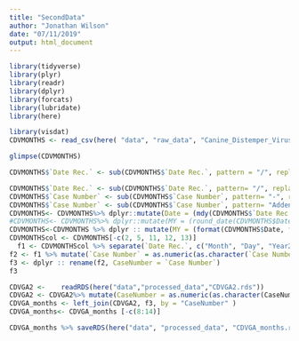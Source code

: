---
title: "SecondData"
author: "Jonathan Wilson"
date: "07/11/2019"
output: html_document
---



```{r}
library(tidyverse)
library(plyr)
library(readr)
library(dplyr)
library(forcats)
library(lubridate)
library(here)
```
```{r}

library(visdat)
CDVMONTHS <- read_csv(here( "data", "raw_data", "Canine_Distemper_Virus_Reports.csv"))

```
```{r}
glimpse(CDVMONTHS)
```
```{r}
CDVMONTHS$`Date Rec.` <- sub(CDVMONTHS$`Date Rec.`, pattern = "/", replacement = "-")

CDVMONTHS$`Date Rec.` <- sub(CDVMONTHS$`Date Rec.`, pattern= "/", replacement = "-")
CDVMONTHS$`Case Number` <- sub(CDVMONTHS$`Case Number`, pattern= "-", replacement = "") 
CDVMONTHS$`Case Number` <- sub(CDVMONTHS$`Case Number`, pattern= "Addendum", replacement = "") 
CDVMONTHS<- CDVMONTHS%>% dplyr::mutate(Date = (mdy(CDVMONTHS$`Date Rec.`)))
#CDVMONTHS<- CDVMONTHS%>% dplyr::mutate(MY = (round_date(CDVMONTHS$Date, unit = "month")))
CDVMONTHS<-CDVMONTHS %>% dplyr :: mutate(MY = (format(CDVMONTHS$Date, format="%m-%y")))
CDVMONTHScol <- CDVMONTHS[-c(2, 5, 11, 12, 13)]
  f1 <- CDVMONTHScol %>% separate(`Date Rec.`, c("Month", "Day", "Year2"), "-")
f2 <- f1 %>% mutate(`Case Number` = as.numeric(as.character(`Case Number`)))
f3 <- dplyr :: rename(f2, CaseNumber = `Case Number`)
f3
```


```{r}
CDVGA2 <-    readRDS(here("data","processed_data","CDVGA2.rds"))
CDVGA2 <- CDVGA2%>% mutate(CaseNumber = as.numeric(as.character(CaseNumber)))
CDVGA_months <- left_join(CDVGA2, f3, by = "CaseNumber" )
CDVGA_months<- CDVGA_months [-c(8:14)]

CDVGA_months %>% saveRDS(here("data", "processed_data", "CDVGA_months.rds"))

```







